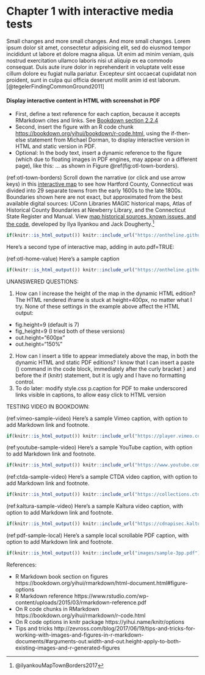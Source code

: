 # Chapter 1 with interactive media tests

Small changes and more small changes. And more small changes. Lorem ipsum dolor sit amet, consectetur adipisicing elit, sed do eiusmod tempor incididunt ut labore et dolore magna aliqua. Ut enim ad minim veniam, quis nostrud exercitation ullamco laboris nisi ut aliquip ex ea commodo consequat. Duis aute irure dolor in reprehenderit in voluptate velit esse cillum dolore eu fugiat nulla pariatur. Excepteur sint occaecat cupidatat non proident, sunt in culpa qui officia deserunt mollit anim id est laborum.[@tegelerFindingCommonGround2011]


#### Display interactive content in HTML with screenshot in PDF {-}
- First, define a text reference for each caption, because it accepts RMarkdown cites and links. See [Bookdown section 2.2.4](https://bookdown.org/yihui/bookdown/markdown-extensions-by-bookdown.html)
- Second, insert the figure with an R code chunk <https://bookdown.org/yihui/bookdown/r-code.html>, using the if-then-else statement from Michael Dorman, to display interactive version in HTML and static version in PDF.
- Optional: In the body text, insert a dynamic reference to the figure (which due to floating images in PDF engines, may appear on a different page), like this: ... as shown in Figure \@ref(fig:otl-town-borders).

(ref:otl-town-borders) Scroll down the narrative (or click and use arrow keys) in this [interactive map](https://ontheline.github.io/otl-town-borders/) to see how Hartford County, Connecticut was divided into 29 separate towns from the early 1600s to the late 1800s. Boundaries shown here are not exact, but approximated from the best available digital sources: UConn Libraries MAGIC historical maps, Atlas of Historical County Boundaries at Newberry Library, and the Connecticut State Register and Manual. View [map historical sources, known issues, and the code](https://github.com/ontheline/otl-town-borders/), developed by Ilya Ilyankou and Jack Dougherty.^[@ilyankouMapTownBorders2017]

```r
if(knitr::is_html_output()) knitr::include_url("https://ontheline.github.io/otl-town-borders/") else knitr::include_graphics("images/1600s-otl-town-borders.jpg")
```

Here's a second type of interactive map, adding in auto.pdf=TRUE:

(ref:otl-home-value) Here's a sample caption

```r
if(knitr::is_html_output()) knitr::include_url("https://ontheline.github.io/otl-home-value/") else knitr::include_graphics("images/1910-2010-home-value.jpg")
```

UNANSWERED QUESTIONS:

1. How can I increase the height of the map in the dynamic HTML edition? The HTML rendered iframe is stuck at height=400px, no matter what I try. None of these settings in the example above affect the HTML output:
  + fig.height=9 (default is 7)
  + fig_height=9 (I tried both of these versions)
  + out.height="600px"
  + out.height="150%"
2. How can I insert a title to appear immediately above the map, in both the dynamic HTML and static PDF editions? I know that I can insert a paste () command in the code block, immediately after the curly bracket } and before the if (knitr) statement, but it is ugly and I have no formatting control.
3. To do later: modify style.css p.caption for PDF to make underscored links visible in captions, to allow easy click to HTML version


TESTING VIDEO IN BOOKDOWN:

(ref:vimeo-sample-video) Here's a sample Vimeo caption, with option to add Markdown link and footnote.

```r
if(knitr::is_html_output()) knitr::include_url("https://player.vimeo.com/video/27299734") else knitr::include_graphics("images/2011-walsh-debra.jpg")
```

(ref:youtube-sample-video) Here's a sample YouTube caption, with option to add Markdown link and footnote.

```r
if(knitr::is_html_output()) knitr::include_url("https://www.youtube.com/embed/NuWg9Jrkrpw?start=64") else knitr::include_graphics("images/2013-cthistory-video-screenshot.png")
```

(ref:ctda-sample-video) Here's a sample CTDA video caption, with option to add Markdown link and footnote.

```r
if(knitr::is_html_output()) knitr::include_url("https://collections.ctdigitalarchive.org/islandora/object/120002%3A221/datastream/MP4/view") else knitr::include_graphics("images/2014-lumpkin-mae-willie-screenshot.png")
```

(ref:kaltura-sample-video) Here's a sample Kaltura video caption, with option to add Markdown link and footnote.

```r
if(knitr::is_html_output()) knitr::include_url("https://cdnapisec.kaltura.com/html5/html5lib/v2.76/mwEmbedFrame.php/p/2366381/uiconf_id/42684261/entry_id/1_1jk9ch6s?wid=_2366381&iframeembed=true&playerId=kaltura_player&entry_id=1_1jk9ch6s") else knitr::include_graphics("images/2006-hartford-profiles-1.png")
```

(ref:pdf-sample-local) Here's a sample local scrollable PDF caption, with option to add Markdown link and footnote.

```r
if(knitr::is_html_output()) knitr::include_url("images/sample-3pp.pdf") else knitr::include_graphics("images/sample-pdf-screenshot.png")
```

References:

- R Markdown book section on figures https://bookdown.org/yihui/rmarkdown/html-document.html#figure-options
- R Markdown reference https://www.rstudio.com/wp-content/uploads/2015/03/rmarkdown-reference.pdf
- On R code chunks in RMarkdown https://bookdown.org/yihui/rmarkdown/r-code.html
- On R code options in knitr package https://yihui.name/knitr/options
- Tips and tricks http://zevross.com/blog/2017/06/19/tips-and-tricks-for-working-with-images-and-figures-in-r-markdown-documents/#arguments-out.width-and-out.height-apply-to-both-existing-images-and-r-generated-figures
